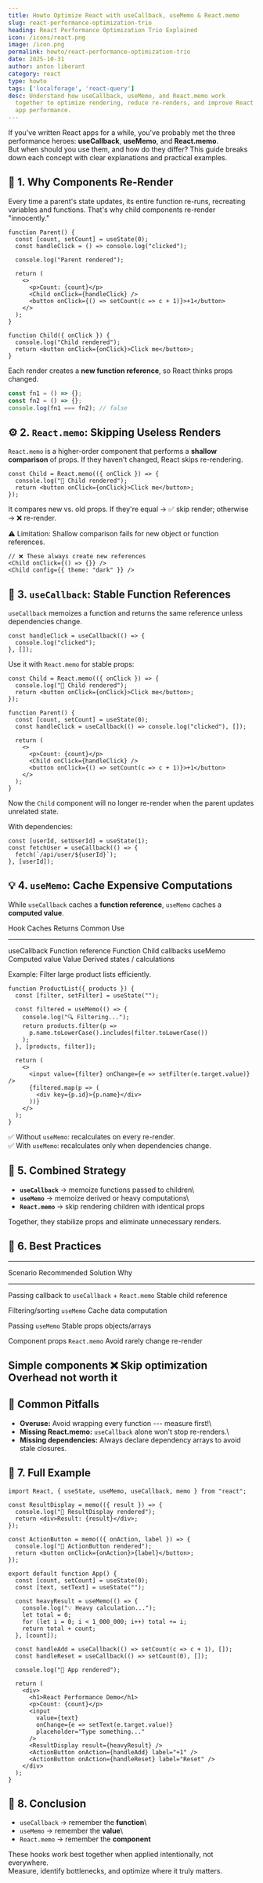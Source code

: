 ```yaml
---
title: Howto Optimize React with useCallback, useMemo & React.memo
slug: react-performance-optimization-trio
heading: React Performance Optimization Trio Explained
icon: /icons/react.png
image: /icon.png
permalink: howto/react-performance-optimization-trio
date: 2025-10-31
author: anton liberant
category: react
type: howto
tags: ['localforage', 'react-query']
desc: Understand how useCallback, useMemo, and React.memo work
  together to optimize rendering, reduce re-renders, and improve React
  app performance.
---
```


If you've written React apps for a while, you've probably met the three
performance heroes: **useCallback**, **useMemo**, and **React.memo**.\
But when should you use them, and how do they differ? This guide breaks
down each concept with clear explanations and practical examples.

## 🧩 1. Why Components Re-Render

Every time a parent's state updates, its entire function re-runs,
recreating variables and functions. That's why child components
re-render "innocently."

``` tsx
function Parent() {
  const [count, setCount] = useState(0);
  const handleClick = () => console.log("clicked");

  console.log("Parent rendered");

  return (
    <>
      <p>Count: {count}</p>
      <Child onClick={handleClick} />
      <button onClick={() => setCount(c => c + 1)}>+1</button>
    </>
  );
}

function Child({ onClick }) {
  console.log("Child rendered");
  return <button onClick={onClick}>Click me</button>;
}
```

Each render creates a **new function reference**, so React thinks props
changed.

``` js
const fn1 = () => {};
const fn2 = () => {};
console.log(fn1 === fn2); // false
```

## ⚙️ 2. `React.memo`: Skipping Useless Renders

`React.memo` is a higher-order component that performs a **shallow
comparison** of props. If they haven't changed, React skips
re-rendering.

``` tsx
const Child = React.memo(({ onClick }) => {
  console.log("🎨 Child rendered");
  return <button onClick={onClick}>Click me</button>;
});
```

It compares new vs. old props. If they're equal → ✅ skip render;
otherwise → ❌ re-render.

⚠️ Limitation: Shallow comparison fails for new object or function
references.

``` tsx
// ❌ These always create new references
<Child onClick={() => {}} />
<Child config={{ theme: "dark" }} />
```

## 🔁 3. `useCallback`: Stable Function References

`useCallback` memoizes a function and returns the same reference unless
dependencies change.

``` tsx
const handleClick = useCallback(() => {
  console.log("clicked");
}, []);
```

Use it with `React.memo` for stable props:

``` tsx
const Child = React.memo(({ onClick }) => {
  console.log("🎨 Child rendered");
  return <button onClick={onClick}>Click me</button>;
});

function Parent() {
  const [count, setCount] = useState(0);
  const handleClick = useCallback(() => console.log("clicked"), []);

  return (
    <>
      <p>Count: {count}</p>
      <Child onClick={handleClick} />
      <button onClick={() => setCount(c => c + 1)}>+1</button>
    </>
  );
}
```

Now the `Child` component will no longer re-render when the parent
updates unrelated state.

With dependencies:

``` tsx
const [userId, setUserId] = useState(1);
const fetchUser = useCallback(() => {
  fetch(`/api/user/${userId}`);
}, [userId]);
```

## 💡 4. `useMemo`: Cache Expensive Computations

While `useCallback` caches a **function reference**, `useMemo` caches a
**computed value**.

  Hook          Caches               Returns    Common Use
  ------------- -------------------- ---------- -------------------------------
  useCallback   Function reference   Function   Child callbacks
  useMemo       Computed value       Value      Derived states / calculations

Example: Filter large product lists efficiently.

``` tsx
function ProductList({ products }) {
  const [filter, setFilter] = useState("");

  const filtered = useMemo(() => {
    console.log("🔍 Filtering...");
    return products.filter(p =>
      p.name.toLowerCase().includes(filter.toLowerCase())
    );
  }, [products, filter]);

  return (
    <>
      <input value={filter} onChange={e => setFilter(e.target.value)} />
      {filtered.map(p => (
        <div key={p.id}>{p.name}</div>
      ))}
    </>
  );
}
```

✅ Without `useMemo`: recalculates on every re-render.\
✅ With `useMemo`: recalculates only when dependencies change.

## 🧠 5. Combined Strategy

-   **`useCallback`** → memoize functions passed to children\
-   **`useMemo`** → memoize derived or heavy computations\
-   **`React.memo`** → skip rendering children with identical props

Together, they stabilize props and eliminate unnecessary renders.

## 🎯 6. Best Practices

  ----------------------------------------------------------------------------
  Scenario             Recommended Solution                      Why
  -------------------- ----------------------------------------- -------------
  Passing callback to  `useCallback` + `React.memo`              Stable
  child                                                          reference

  Filtering/sorting    `useMemo`                                 Cache
  data                                                           computation

  Passing              `useMemo`                                 Stable props
  objects/arrays                                                 

  Component props      `React.memo`                              Avoid
  rarely change                                                  re-render

  Simple components    ❌ Skip optimization                      Overhead not
                                                                 worth it
  ----------------------------------------------------------------------------

## 🚫 Common Pitfalls

-   **Overuse:** Avoid wrapping every function --- measure first!\
-   **Missing React.memo:** `useCallback` alone won't stop re-renders.\
-   **Missing dependencies:** Always declare dependency arrays to avoid
    stale closures.

## 🧩 7. Full Example

``` tsx
import React, { useState, useMemo, useCallback, memo } from "react";

const ResultDisplay = memo(({ result }) => {
  console.log("🎨 ResultDisplay rendered");
  return <div>Result: {result}</div>;
});

const ActionButton = memo(({ onAction, label }) => {
  console.log("🎨 ActionButton rendered");
  return <button onClick={onAction}>{label}</button>;
});

export default function App() {
  const [count, setCount] = useState(0);
  const [text, setText] = useState("");

  const heavyResult = useMemo(() => {
    console.log("💡 Heavy calculation...");
    let total = 0;
    for (let i = 0; i < 1_000_000; i++) total += i;
    return total + count;
  }, [count]);

  const handleAdd = useCallback(() => setCount(c => c + 1), []);
  const handleReset = useCallback(() => setCount(0), []);

  console.log("🧩 App rendered");

  return (
    <div>
      <h1>React Performance Demo</h1>
      <p>Count: {count}</p>
      <input
        value={text}
        onChange={e => setText(e.target.value)}
        placeholder="Type something..."
      />
      <ResultDisplay result={heavyResult} />
      <ActionButton onAction={handleAdd} label="+1" />
      <ActionButton onAction={handleReset} label="Reset" />
    </div>
  );
}
```

## 🏁 8. Conclusion

-   `useCallback` → remember the **function**\
-   `useMemo` → remember the **value**\
-   `React.memo` → remember the **component**

These hooks work best together when applied intentionally, not
everywhere.\
Measure, identify bottlenecks, and optimize where it truly matters.